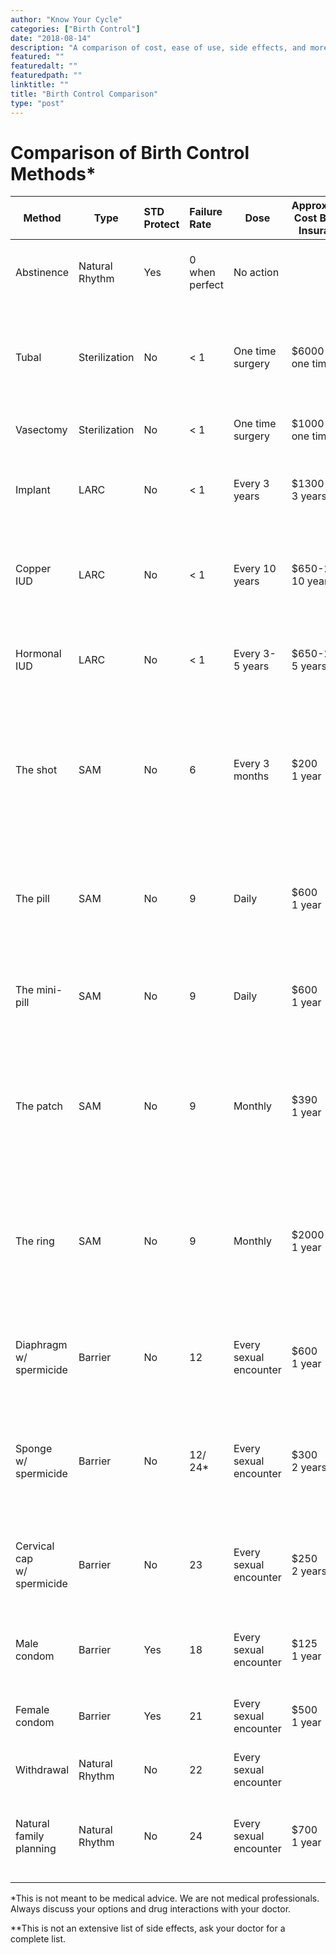 ```yaml
---
author: "Know Your Cycle"
categories: ["Birth Control"]
date: "2018-08-14"
description: "A comparison of cost, ease of use, side effects, and more of different types of birth control."
featured: ""
featuredalt: ""
featuredpath: ""
linktitle: ""
title: "Birth Control Comparison"
type: "post"
---
```


# **Comparison of Birth Control Methods***


|  Method | Type | STD<br/>Protect | Failure<br/>Rate | Dose | Approximate<br/>Cost Before<br/>Insurance | Medical <br/>Side Effects | Notes |
|  ------ | ------ | :------ | :------ | ------ | ------ | ------ | ------ |
|  Abstinence | Natural Rhythm | Yes | 0 when perfect | No action |  | None | Requires willpower,<br/>we suggest back-up methods. |
|  Tubal | Sterilization | No | < 1 | One time surgery | $6000<br/>one time | 2 week Recover.<br/>Possible surgical complications.<br/>Possibility of ectopic pregnancy. | There are multiple types of <br/>tubal with different risks and<br/>different failure rates. |
|  Vasectomy | Sterilization | No | < 1  | One time surgery | $1000<br/>one time | Recovery.<br/>Surgical complications. |  |
|  Implant | LARC | No | < 1 | Every 3 years | $1300<br/>3 years | Headache.<br/>Irregular periods.<br/>Weight gain.<br/>Sore breasts.<br/>Infection at implant site. |  |
|  Copper IUD | LARC | No | < 1 | Every 10 years | $650-2600<br/>10 years | Heavier periods.<br/>Breakthrough bleeding.<br/>PID.<br/>Uterine puncture.<br/>Unknown IUD expulsion. | Hormone free so it doesn't <br/>affect your body's natural<br/>cycle. |
|  Hormonal IUD | LARC | No | < 1 | Every 3-5 years | $650-2600<br/>5 years | Irregular or missing periods.<br/>Ovarian cysts.<br/>PID.<br/>Unknown IUD expulsion. | Treatment of endometriosis,<br/>fibroids, heavy bleeding, and<br/>painful periods. |
|  The shot | SAM | No | 6 | Every 3 months | $200<br/>1 year | Breakthrough bleeding.<br/>Missed periods.<br/>Weight gain.<br/>Mood changes.<br/>Sore breasts and headache.<br/>Long-term use may lead to reversible bone loss. |  |
|  The pill | SAM | No | 9 | Daily | $600<br/>1 year | Sore breasts, headache, and nausea.<br/>Cycle changes.<br/>Mood changes.<br/>High blood pressure.<br/>Blood clot, stroke, or heart attack. | Treatment of PCOS, irregular<br/>periods, painful periods, acne. |
|  The mini-pill | SAM | No | 9 | Daily | $600<br/>1 year | Breakthrough bleeding.<br/>Weight gain.<br/>Sore breasts, headache, and nausea. | Treatment of PCOS, irregular<br/>periods, painful periods. |
|  The patch | SAM | No | 9 | Monthly | $390<br/>1 year | Skin irritation.<br/>Cycle and mood changes.<br/>Sore breasts, headache, and nausea.<br/>Weight Gain.<br/>High blood pressure.<br/>Blood clot, stroke, or heart attack. |  |
|  The ring | SAM | No | 9 | Monthly | $2000<br/>1 year | Sore breasts, headache, and nausea.<br/>Vaginal discharge/irritation.<br/>Cycle changes.<br/>High blood pressure.<br/>Blood clot, stroke, or heart attack. |  |
|  Diaphragm<br/>w/ spermicide | Barrier | No | 12 | Every sexual encounter | $600<br/>1 year | Vaginal irritation.<br/>Allergic reactions.<br/>UTIs and vaginal infections.<br/>TSS.<br/>Spermicide may increase risk of HIV. | If your weight changes by<br/>> 15 lbs or you give birth <br/>you need to be refit. |
|  Sponge<br/>w/ spermicide | Barrier | No | 12/<br/>24* | Every sexual encounter | $300<br/>2 years | Vaginal irritation.<br/>Allergic reactions.<br/>UTIs and vaginal infections.<br/>TSS.<br/>Spermicide may increase risk of HIV. |  |
|  Cervical cap<br/>w/ spermicide | Barrier | No | 23 | Every sexual encounter | $250<br/>2 years | Vaginal irritation.<br/>Allergic reactions.<br/>UTIs and vaginal infections.<br/>TSS.<br/>Spermicide may increase risk of HIV. |  |
|  Male condom | Barrier | Yes | 18 | Every sexual encounter | $125<br/>1 year | Vaginal/vulval irritation.<br/>Allergic reactions.<br/>High instance of human error. |  |
|  Female condom | Barrier | Yes | 21 | Every sexual encounter | $500<br/>1 year | Vaginal/vulval irritation.<br/>Allergic reactions.<br/>High instance of human error. |  |
|  Withdrawal | Natural Rhythm | No | 22 | Every sexual encounter |  | High rate of human error. |  |
|  Natural family planning | Natural Rhythm | No | 24 | Every sexual encounter | $700<br/>1 year | A lot of work recording cycle.<br/>Requires tools, charts, apps, test strips, etc.<br/>High rate of human error. |  |

*This is not meant to be medical advice. We are not medical professionals. Always discuss your options and drug interactions with your doctor.

**This is not an extensive list of side effects, ask your doctor for a complete list.
